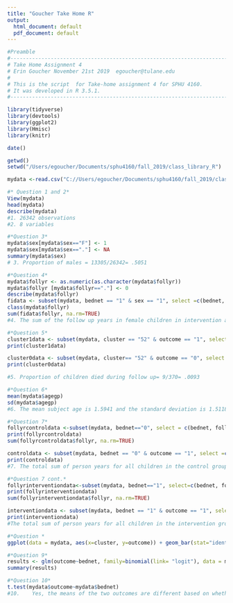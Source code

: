 ---
title: "Goucher Take Home R"
output:
  html_document: default
  pdf_document: default
---


```{r setup} 
#Preamble
#------------------------------------------------------------------------#
# Take Home Assignment 4                                                 #
# Erin Goucher November 21st 2019  egoucher@tulane.edu                   #
#                                                                        #
# This is the script  for Take-home assignment 4 for SPHU 4160.          #
# It was developed in R 3.5.1.                                           #
#------------------------------------------------------------------------#

library(tidyverse)
library(devtools)
library(ggplot2)
library(Hmisc)
library(knitr)

```
```{r print and get runtime}
date()
```

```{r Get Working Directory}
getwd()
setwd("/Users/egoucher/Documents/sphu4160/fall_2019/class_library_R")
``` 

```{r Import Data}
mydata <-read.csv("C://Users/egoucher/Documents/sphu4160/fall_2019/class_library_R/ghana_bednet.csv")
```



```{r Question 1+2}
#* Question 1 and 2*
View(mydata)
head(mydata)
describe(mydata)
#1. 26342 observations
#2. 8 variables
```

```{r Question 3}
#*Question 3*
mydata$sex[mydata$sex=="F"] <- 1
mydata$sex[mydata$sex=="."] <- NA
summary(mydata$sex)
# 3. Proportion of males = 13305/26342= .5051
```
```{r Question 4}
#*Question 4*
mydata$follyr <- as.numeric(as.character(mydata$follyr))
mydata$follyr [mydata$follyr=="."] <- 0
describe(mydata$follyr)
fidata <- subset(mydata, bednet == "1" & sex == "1", select =c(bednet, outcome, follyr))
class(mydata$follyr)
sum(fidata$follyr, na.rm=TRUE)
#4.	The sum of the follow up years in female children in intervention areas was 8395.184
```

```{r Question 5}
#*Question 5*
cluster1data <- subset(mydata, cluster == "52" & outcome == "1", select =c(cluster, outcome, bednet))
print(cluster1data)

cluster0data <- subset(mydata, cluster== "52" & outcome == "0", select =c(cluster, outcome, bednet))
print(cluster0data)

#5.	Proportion of children died during follow up= 9/370= .0093
```

```{r Question 6}
#*Question 6*
mean(mydata$agegp)
sd(mydata$agegp)
#6.	The mean subject age is 1.5941 and the standard deviation is 1.5118
```

```{r Question 7 Control}
#*Question 7*
follyrcontroldata <-subset(mydata, bednet=="0", select = c(bednet, follyr))
print(follyrcontroldata)
sum(follyrcontroldata$follyr, na.rm=TRUE)

controldata <- subset(mydata, bednet == "0" & outcome == "1", select =c(bednet, outcome, follyr))
print(controldata)
#7.	The total sum of person years for all children in the control group was 16492.83, 461 children in the control group died during follow up. The mortality rate in the control group was 461/16492.83= 2.7952 per 100 person years.  
```


```{r Question 7 Intervention}
#*Question 7 cont.*
follyrinterventiondata<-subset(mydata, bednet=="1", select=c(bednet, follyr))
print(follyrinterventiondata)
sum(follyrinterventiondata$follyr, na.rm=TRUE)

interventiondata <- subset(mydata, bednet == "1" & outcome == "1", select =c(bednet, outcome, follyr))
print(interventiondata)
#The total sum of person years for all children in the intervention group was 16841.04, 396 children in the intervention group died during follow up. The mortality rate in the intervention group was 396/16841.04= 2.3514 per 100 per 100 person years.
```


```{r Question 8}
#*Question *
ggplot(data = mydata, aes(x=cluster, y=outcome)) + geom_bar(stat="identity") + ggtitle("Number of Participant Deaths By Cluster")
```

```{r Question 9}
#*Question 9*
results <- glm(outcome~bednet, family=binomial(link= "logit"), data = mydata)
summary(results)
```

```{r Question 10}
#*Question 10*
t.test(mydata$outcome~mydata$bednet)
#10.	Yes, the means of the two outcomes are different based on whether they were in the control or intervention group. The participants in the intervention group had a decreased probability of experiencing the outcome of death. The p-value was .009991 showing this result to be significant.
```